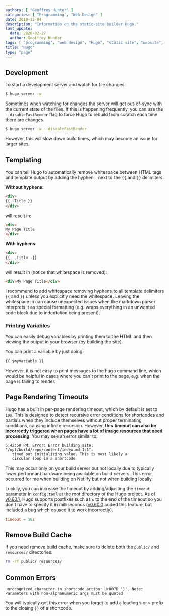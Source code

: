 ```yaml
---
authors: [ "Geoffrey Hunter" ]
categories: [ "Programming", "Web Design" ]
date: 2018-12-04
description: "Information on the static-site builder Hugo."
last_update:
  date: 2020-02-27
  author: Geoffrey Hunter
tags: [ "programming", "web design", "Hugo", "static site", "website", "go", "software", "server", "templating", "errors" ]
title: "Hugo"
type: "page"
---
```



## Development

To start a development server and watch for file changes:

```sh
$ hugo server -w
```

Sometimes when watching for changes the server will get out-of-sync with the current state of the files. If this is happening frequently, you can use the `--disableFastRender` flag to force Hugo to rebuild from scratch each time there are changes.

```sh
$ hugo server -w --disableFastRender
```

However, this will slow down build times, which may become an issue for larger sites.

## Templating

You can tell Hugo to automatically remove whitespace between HTML tags and template output by adding the hyphen `-` next to the `{{` and `}}` delimiters.

**Without hyphens:**

```html
<div>
{{ .Title }}
</div>
```

will result in:

```html
<div>
My Page Title
</div>
```

**With hyphens:**

```html
<div>
{{- .Title -}}
</div>
```

will result in (notice that whitespace is removed):

```html
<div>My Page Title</div>
```

I recommend to add whitespace removing hyphens to all template delimiters `{{` and `}}` unless you explicitly need the whitespace. Leaving the whitespace in can cause unexpected issues when the markdown parser interprets it as special formatting (e.g. wraps everything in an unwanted code block due to indentation being present).

### Printing Variables

You can easily debug variables by printing them to the HTML and then viewing the output in your browser (by building the site).

You can print a variable by just doing:

```html
{{ $myVariable }}
```

However, it is not easy to print messages to the hugo command line, which would be helpful in cases where you can't print to the page, e.g. when the page is failing to render.

## Page Rendering Timeouts

Hugo has a built in per-page rendering timeout, which by default is set to `10s`. This is designed to detect recursive error conditions for shortcodes and partials when they include themselves without proper terminating conditions, causing infinite recursion. However, **this timeout can also be incorrectly triggered when pages have a lot of image resources that need processing**. You may see an error similar to:

```text
6:42:50 PM: Error: Error building site: "/opt/build/repo/content/index.md:1:1":
   timed out initializing value. This is most likely a 
   circular loop in a shortcode
```

This may occur only on your build server but not locally due to typically lower performant hardware being available on build servers. This error occurred for me when building on Netlify but not when building locally.

Luckily, you can increase the timeout by adding/adjusting the `timeout` parameter in `config.toml` at the root directory of the Hugo project. As of [v0.60.1](https://github.com/gohugoio/hugo/releases/tag/v0.60.1), Hugo supports postfixes such as `s` to the end of the timeout so you don't have to specify it in milliseconds ([v0.60.0](https://github.com/gohugoio/hugo/releases/tag/v0.60.0) added this feature, but included a bug which caused it to work incorrectly).

```toml
timeout = 30s
```

## Remove Build Cache

If you need remove build cache, make sure to delete both the `public/` and `resources/` directories:

```bash
rm -rf public/ resources/
```

## Common Errors

```text
unrecognized character in shortcode action: U+007D '}'. Note: Parameters with non-alphanumeric args must be quoted
```

You will typically get this error when you forget to add a leading `%` or `>` prefix to the closing `}}` of a shortcode.
